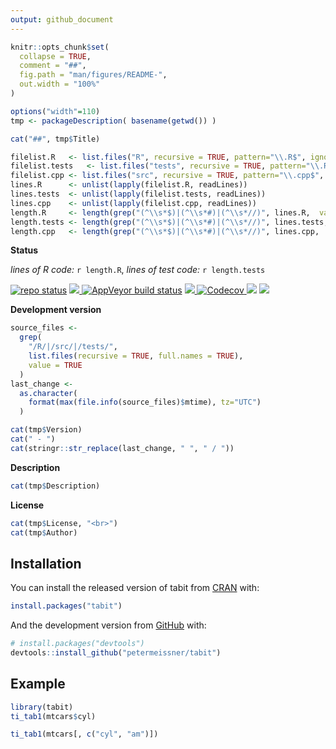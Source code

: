 ---
output: github_document
---

<!-- README.md is generated from README.Rmd. Please edit that file -->

```{r setup, include = FALSE}
knitr::opts_chunk$set(
  collapse = TRUE,
  comment = "##",
  fig.path = "man/figures/README-",
  out.width = "100%"
)
```


```{r, include=FALSE}
options("width"=110)
tmp <- packageDescription( basename(getwd()) )
```


```{r, results='asis', echo=FALSE}
cat("##", tmp$Title)
```



```{r, include=FALSE}
filelist.R   <- list.files("R", recursive = TRUE, pattern="\\.R$", ignore.case = TRUE, full.names = TRUE)
filelist.tests   <- list.files("tests", recursive = TRUE, pattern="\\.R$", ignore.case = TRUE, full.names = TRUE)
filelist.cpp <- list.files("src", recursive = TRUE, pattern="\\.cpp$", ignore.case = TRUE, full.names = TRUE)
lines.R      <- unlist(lapply(filelist.R, readLines))
lines.tests  <- unlist(lapply(filelist.tests, readLines))
lines.cpp    <- unlist(lapply(filelist.cpp, readLines))
length.R     <- length(grep("(^\\s*$)|(^\\s*#)|(^\\s*//)", lines.R,  value = TRUE, invert = TRUE))
length.tests <- length(grep("(^\\s*$)|(^\\s*#)|(^\\s*//)", lines.tests,  value = TRUE, invert = TRUE))
length.cpp   <- length(grep("(^\\s*$)|(^\\s*#)|(^\\s*//)", lines.cpp,  value = TRUE, invert = TRUE))
```



**Status**


*lines of R code:* `r length.R`, *lines of test code:* `r length.tests`

[![repo status](http://www.repostatus.org/badges/latest/active.svg)](http://www.repostatus.org/#active)
<a href="https://travis-ci.org/petermeissner/`r tmp$Package`">
<img src="https://api.travis-ci.org/petermeissner/`r tmp$Package`.svg?branch=master">
<a/>
[![AppVeyor build status](https://ci.appveyor.com/api/projects/status/github/petermeissner/`r tmp$Package`?branch=master&svg=true)](https://ci.appveyor.com/project/petermeissner/ical)
<a href="https://cran.r-project.org/package=`r tmp$Package`">
<img src="http://www.r-pkg.org/badges/version/`r tmp$Package`">
</a>
<a href="https://codecov.io/gh/petermeissner/`r tmp$Package`">
  <img src="https://codecov.io/gh/petermeissner/`r tmp$Package`/branch/master/graph/badge.svg" alt="Codecov" />
</a>
<img src="http://cranlogs.r-pkg.org/badges/grand-total/`r tmp$Package`">
<img src="http://cranlogs.r-pkg.org/badges/`r tmp$Package`">





**Development version**

```{r, include=FALSE}
source_files <- 
  grep(
    "/R/|/src/|/tests/",
    list.files(recursive = TRUE, full.names = TRUE), 
    value = TRUE
  )
last_change <- 
  as.character(
    format(max(file.info(source_files)$mtime), tz="UTC")
  )
```


```{r, results='asis', echo=FALSE}
cat(tmp$Version)
cat(" - ")
cat(stringr::str_replace(last_change, " ", " / "))
```

**Description**

```{r, results='asis', echo=FALSE}
cat(tmp$Description)
```


**License**

```{r, results='asis', echo=FALSE}
cat(tmp$License, "<br>")
cat(tmp$Author)
``` 


## Installation

You can install the released version of tabit from [CRAN](https://CRAN.R-project.org) with:

``` r
install.packages("tabit")
```

And the development version from [GitHub](https://github.com/) with:

``` r
# install.packages("devtools")
devtools::install_github("petermeissner/tabit")
```
## Example

```{r example}
library(tabit)
ti_tab1(mtcars$cyl)

ti_tab1(mtcars[, c("cyl", "am")])
```

